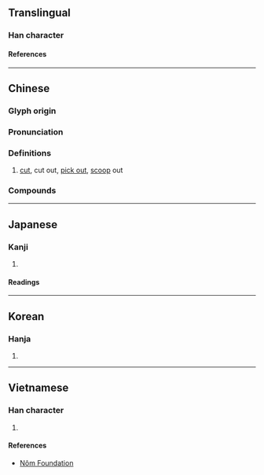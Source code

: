 {{character info/new}}
==Translingual==

===Han character===
{{Han char|rn=18|rad=刀|as=08|sn=10|four=32200|canj=JULN|ids=⿰宛刂}}

====References====
{{Han ref|kx=0141.160|dkj=02044|dj=0321.020|hdz=10346.020|uh=525C}}

----

==Chinese==
{{zh-forms}}

===Glyph origin===
{{Han etym}}

===Pronunciation===
{{zh-pron
|m=wān
|m-s=
|c=wun1
|c-t=
|g=
|h=pfs=
|j=
|mb=
|md=
|mn=oan/oán
|mn-t=
|w=
|x=
|mc=y
|oc=y
|ma=
|cat=v
}}

===Definitions===
{{zh-hanzi}}

# [[cut]], cut out, [[pick out]], [[scoop]] out

===Compounds===
{{zh-der|雕剜}}

----

==Japanese==

===Kanji===
{{ja-kanji|grade=|rs=刀08}}

# {{defn|lang=ja|sort=刀08}}

====Readings====
{{ja-readings
|on=わん
|kun=けずる, えぐる
}}

----

==Korean==

===Hanja===
{{ko-hanja|완}}

# {{defn|lang=ko|sort=刀08}}

----

==Vietnamese==

===Han character===
{{vi-readings|rs=刀08|reading=uyển}}

# {{defn|lang=vi|sort=刀08}}

====References====
*[http://nomfoundation.org/common/nom_details.php?codepoint=525c Nôm Foundation]